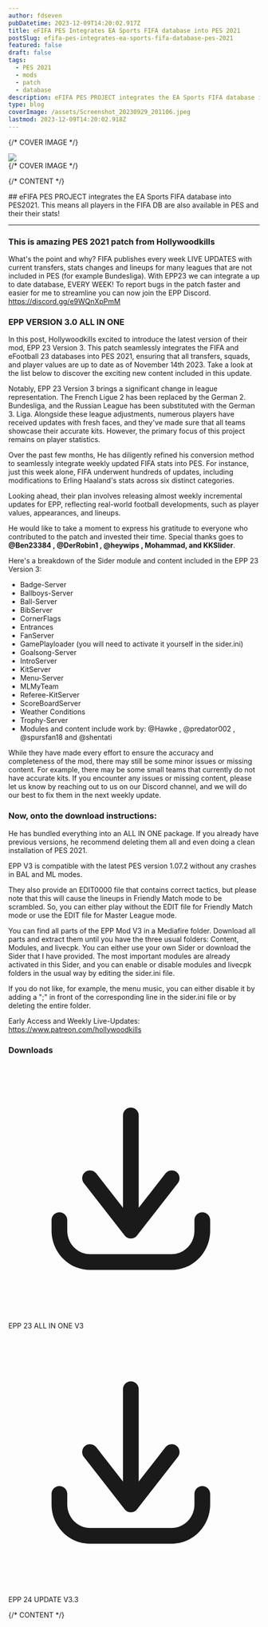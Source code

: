 ```yaml
---
author: fdseven
pubDatetime: 2023-12-09T14:20:02.917Z
title: eFIFA PES Integrates EA Sports FIFA database into PES 2021
postSlug: efifa-pes-integrates-ea-sports-fifa-database-pes-2021
featured: false
draft: false
tags:
  - PES 2021
  - mods
  - patch
  - database
description: eFIFA PES PROJECT integrates the EA Sports FIFA database into PES2021. This means all players in the FIFA DB are also available in PES and their their stats!
type: blog
coverImage: /assets/Screenshot_20230929_201106.jpeg
lastmod: 2023-12-09T14:20:02.918Z
---
```



{/* COVER IMAGE */}

<div class="col-start-1 col-span-8 lg:col-start-2 lg:col-end-9 lg:row-span-2 mt-0 lg:-mt-40">
  <div className="relative lg:-mr-8">
    <img
      transition:persist
      src={frontmatter.coverImage}
      className="cover w-full aspect-video object-cover"
    />
  </div>
</div>
{/* COVER IMAGE */}

{/* CONTENT */}

<div class="col-span-8 md:col-start-2 md:col-span-6 lg:col-start-2 lg:col-span-4 [&>h2]:!mt-0">
  ## eFIFA PES PROJECT integrates the EA Sports FIFA database into PES2021. This means all players in the FIFA DB are also available in PES and their their stats!

<hr />

### This is amazing PES 2021 patch from Hollywoodkills

What's the point and why?
FIFA publishes every week LIVE UPDATES with current transfers, stats changes and lineups for many leagues that are not included in PES (for example Bundesliga).
With EPP23 we can integrate a up to date database, EVERY WEEK!
To report bugs in the patch faster and easier for me to streamline you can now join the EPP Discord.
https://discord.gg/e9WQnXpPmM

### EPP VERSION 3.0 ALL IN ONE

In this post, Hollywoodkills excited to introduce the latest version of their mod, EPP 23 Version 3. This patch seamlessly integrates the FIFA and eFootball 23 databases into PES 2021, ensuring that all transfers, squads, and player values are up to date as of November 14th 2023.
Take a look at the list below to discover the exciting new content included in this update.

Notably, EPP 23 Version 3 brings a significant change in league representation. The French Ligue 2 has been replaced by the German 2. Bundesliga, and the Russian League has been substituted with the German 3. Liga. Alongside these league adjustments, numerous players have received updates with fresh faces, and they've made sure that all teams showcase their accurate kits. However, the primary focus of this project remains on player statistics.

Over the past few months, He has diligently refined his conversion method to seamlessly integrate weekly updated FIFA stats into PES. For instance, just this week alone, FIFA underwent hundreds of updates, including modifications to Erling Haaland's stats across six distinct categories.

Looking ahead, their plan involves releasing almost weekly incremental updates for EPP, reflecting real-world football developments, such as player values, appearances, and lineups.

He would like to take a moment to express his gratitude to everyone who contributed to the patch and invested their time. Special thanks goes to **@Ben23384 , @DerRobin1 , @heywips , Mohammad, and KKSlider**.

Here's a breakdown of the Sider module and content included in the EPP 23 Version 3:

- Badge-Server
- Ballboys-Server
- Ball-Server
- BibServer
- CornerFlags
- Entrances
- FanServer
- GamePlayloader (you will need to activate it yourself in the sider.ini)
- Goalsong-Server
- IntroServer
- KitServer
- Menu-Server
- MLMyTeam
- Referee-KitServer
- ScoreBoardServer
- Weather Conditions
- Trophy-Server
- Modules and content include work by: @Hawke , @predator002 , @spursfan18 and @shentati

While they have made every effort to ensure the accuracy and completeness of the mod, there may still be some minor issues or missing content. For example, there may be some small teams that currently do not have accurate kits. If you encounter any issues or missing content, please let us know by reaching out to us on our Discord channel, and we will do our best to fix them in the next weekly update.

### Now, onto the download instructions:

He has bundled everything into an ALL IN ONE package. If you already have previous versions, he recommend deleting them all and even doing a clean installation of PES 2021.

EPP V3 is compatible with the latest PES version 1.07.2 without any crashes in BAL and ML modes.

They also provide an EDIT0000 file that contains correct tactics, but please note that this will cause the lineups in Friendly Match mode to be scrambled. So, you can either play without the EDIT file for Friendly Match mode or use the EDIT file for Master League mode.

You can find all parts of the EPP Mod V3 in a Mediafire folder. Download all parts and extract them until you have the three usual folders: Content, Modules, and livecpk.
You can either use your own Sider or download the Sider that I have provided. The most important modules are already activated in this Sider, and you can enable or disable modules and livecpk folders in the usual way by editing the sider.ini file.

If you do not like, for example, the menu music, you can either disable it by adding a ";" in front of the corresponding line in the sider.ini file or by deleting the entire folder.

Early Access and Weekly Live-Updates:
https://www.patreon.com/hollywoodkills

### Downloads

<div className="flex flex-wrap gap-2">
  <LinkButton
    targetNew={true}
    title="PART 1"
    href="https://www.mediafire.com/folder/mnytb8mh4sif4/EPP_23_-_Version_3.0_-_All_in_One"
    className="group flex items-center [&>p]:!m-0 px-4 !text-skin-inverted [&>p]:!text-skin-inverted hover:!text-skin-accent [&>p>svg]:text-skin-inverted [&>p:hover>svg]:text-skin-accent bg-skin-accent rounded-full !decoration-transparent hover:bg-skin-fill border border-skin-accent transition duration-500"
  >
    <svg viewBox="0 0 24 24" fill="none" xmlns="http://www.w3.org/2000/svg">
      <g id="SVGRepo_bgCarrier" stroke-width="0"></g>
      <g
        id="SVGRepo_tracerCarrier"
        stroke-linecap="round"
        stroke-linejoin="round"
      ></g>
      <g id="SVGRepo_iconCarrier">
        <path
          d="M5.625 15C5.625 14.5858 5.28921 14.25 4.875 14.25C4.46079 14.25 4.125 14.5858 4.125 15H5.625ZM4.875 16H4.125H4.875ZM19.275 15C19.275 14.5858 18.9392 14.25 18.525 14.25C18.1108 14.25 17.775 14.5858 17.775 15H19.275ZM11.1086 15.5387C10.8539 15.8653 10.9121 16.3366 11.2387 16.5914C11.5653 16.8461 12.0366 16.7879 12.2914 16.4613L11.1086 15.5387ZM16.1914 11.4613C16.4461 11.1347 16.3879 10.6634 16.0613 10.4086C15.7347 10.1539 15.2634 10.2121 15.0086 10.5387L16.1914 11.4613ZM11.1086 16.4613C11.3634 16.7879 11.8347 16.8461 12.1613 16.5914C12.4879 16.3366 12.5461 15.8653 12.2914 15.5387L11.1086 16.4613ZM8.39138 10.5387C8.13662 10.2121 7.66533 10.1539 7.33873 10.4086C7.01212 10.6634 6.95387 11.1347 7.20862 11.4613L8.39138 10.5387ZM10.95 16C10.95 16.4142 11.2858 16.75 11.7 16.75C12.1142 16.75 12.45 16.4142 12.45 16H10.95ZM12.45 5C12.45 4.58579 12.1142 4.25 11.7 4.25C11.2858 4.25 10.95 4.58579 10.95 5H12.45ZM4.125 15V16H5.625V15H4.125ZM4.125 16C4.125 18.0531 5.75257 19.75 7.8 19.75V18.25C6.61657 18.25 5.625 17.2607 5.625 16H4.125ZM7.8 19.75H15.6V18.25H7.8V19.75ZM15.6 19.75C17.6474 19.75 19.275 18.0531 19.275 16H17.775C17.775 17.2607 16.7834 18.25 15.6 18.25V19.75ZM19.275 16V15H17.775V16H19.275ZM12.2914 16.4613L16.1914 11.4613L15.0086 10.5387L11.1086 15.5387L12.2914 16.4613ZM12.2914 15.5387L8.39138 10.5387L7.20862 11.4613L11.1086 16.4613L12.2914 15.5387ZM12.45 16V5H10.95V16H12.45Z"
          fill="currentColor"
        ></path>
      </g>
    </svg>
    <p class="group-hover:!text-skin-accent transition duration-500">
      EPP 23 ALL IN ONE V3
    </p>
  </LinkButton>
  <LinkButton
    targetNew={true}
    title="Part 2"
    href="https://www.mediafire.com/folder/6x92jwpdg2n46/EPP_24_-_VERSION_3.3"
    className="group flex items-center [&>p]:!m-0 px-4 !text-skin-inverted [&>p]:!text-skin-inverted hover:!text-skin-accent [&>p>svg]:text-skin-inverted [&>p:hover>svg]:text-skin-accent bg-skin-accent rounded-full !decoration-transparent hover:bg-skin-fill border border-skin-accent transition duration-500"
  >
    <svg viewBox="0 0 24 24" fill="none" xmlns="http://www.w3.org/2000/svg">
      <g id="SVGRepo_bgCarrier" stroke-width="0"></g>
      <g
        id="SVGRepo_tracerCarrier"
        stroke-linecap="round"
        stroke-linejoin="round"
      ></g>
      <g id="SVGRepo_iconCarrier">
        <path
          d="M5.625 15C5.625 14.5858 5.28921 14.25 4.875 14.25C4.46079 14.25 4.125 14.5858 4.125 15H5.625ZM4.875 16H4.125H4.875ZM19.275 15C19.275 14.5858 18.9392 14.25 18.525 14.25C18.1108 14.25 17.775 14.5858 17.775 15H19.275ZM11.1086 15.5387C10.8539 15.8653 10.9121 16.3366 11.2387 16.5914C11.5653 16.8461 12.0366 16.7879 12.2914 16.4613L11.1086 15.5387ZM16.1914 11.4613C16.4461 11.1347 16.3879 10.6634 16.0613 10.4086C15.7347 10.1539 15.2634 10.2121 15.0086 10.5387L16.1914 11.4613ZM11.1086 16.4613C11.3634 16.7879 11.8347 16.8461 12.1613 16.5914C12.4879 16.3366 12.5461 15.8653 12.2914 15.5387L11.1086 16.4613ZM8.39138 10.5387C8.13662 10.2121 7.66533 10.1539 7.33873 10.4086C7.01212 10.6634 6.95387 11.1347 7.20862 11.4613L8.39138 10.5387ZM10.95 16C10.95 16.4142 11.2858 16.75 11.7 16.75C12.1142 16.75 12.45 16.4142 12.45 16H10.95ZM12.45 5C12.45 4.58579 12.1142 4.25 11.7 4.25C11.2858 4.25 10.95 4.58579 10.95 5H12.45ZM4.125 15V16H5.625V15H4.125ZM4.125 16C4.125 18.0531 5.75257 19.75 7.8 19.75V18.25C6.61657 18.25 5.625 17.2607 5.625 16H4.125ZM7.8 19.75H15.6V18.25H7.8V19.75ZM15.6 19.75C17.6474 19.75 19.275 18.0531 19.275 16H17.775C17.775 17.2607 16.7834 18.25 15.6 18.25V19.75ZM19.275 16V15H17.775V16H19.275ZM12.2914 16.4613L16.1914 11.4613L15.0086 10.5387L11.1086 15.5387L12.2914 16.4613ZM12.2914 15.5387L8.39138 10.5387L7.20862 11.4613L11.1086 16.4613L12.2914 15.5387ZM12.45 16V5H10.95V16H12.45Z"
          fill="currentColor"
        ></path>
      </g>
    </svg>
    <p class="group-hover:!text-skin-accent transition duration-500">
      EPP 24 UPDATE V3.3
    </p>
  </LinkButton>
</div>

</div>
{/* CONTENT */}
